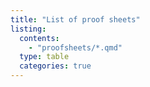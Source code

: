 ```yaml
---
title: "List of proof sheets"
listing:
  contents:
    - "proofsheets/*.qmd"
  type: table
  categories: true
---
```


